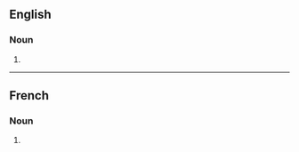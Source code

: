 {{also|doyennés}}

==English==

===Noun===
{{head|en|noun plural form}}

# {{plural of|doyenne|lang=en}}

----

==French==

===Noun===
{{head|fr|noun plural form|g=f}}

# {{plural of|doyenne|lang=fr}}